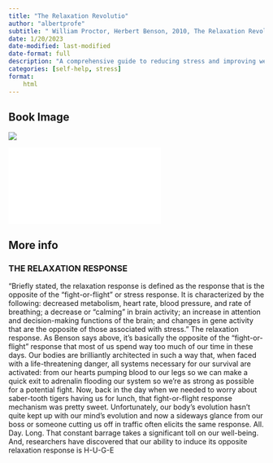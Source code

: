 ```yaml
---
title: "The Relaxation Revolutio"
author: "albertprofe"
subtitle: " William Proctor, Herbert Benson, 2010, The Relaxation Revolutio"
date: 1/20/2023
date-modified: last-modified
date-format: full
description: "A comprehensive guide to reducing stress and improving well-being. The Relaxation Revolution provides practical strategies for relaxation and mindfulness, so you can lead a more balanced and fulfilling life."
categories: [self-help, stress]
format:
    html
---
```


## Book Image

![](/books/relaxationrevolution.jpg)

![](/books/The-Relaxation-Revolution.pdf)

## More info


### THE RELAXATION RESPONSE
“Briefly stated, the relaxation response is defined as the response that is the opposite of the 
“fight-or-flight” or stress response. It is characterized by the following: decreased metabolism,
heart rate, blood pressure, and rate of breathing; a decrease or “calming” in brain activity; an
increase in attention and decision-making functions of the brain; and changes in gene activity
that are the opposite of those associated with stress.”
The relaxation response. As Benson says above, it’s basically the opposite of the “fight-or-flight”
response that most of us spend way too much of our time in these days.
Our bodies are brilliantly architected in such a way that, when faced with a life-threatening
danger, all systems necessary for our survival are activated: from our hearts pumping blood
to our legs so we can make a quick exit to adrenalin flooding our system so we’re as strong as
possible for a potential fight.
Now, back in the day when we needed to worry about saber-tooth tigers having us for lunch, that
fight-or-flight response mechanism was pretty sweet. Unfortunately, our body’s evolution hasn’t
quite kept up with our mind’s evolution and now a sideways glance from our boss or someone
cutting us off in traffic often elicits the same response. All. Day. Long.
That constant barrage takes a significant toll on our well-being. And, researchers have
discovered that our ability to induce its opposite relaxation response is H-U-G-E